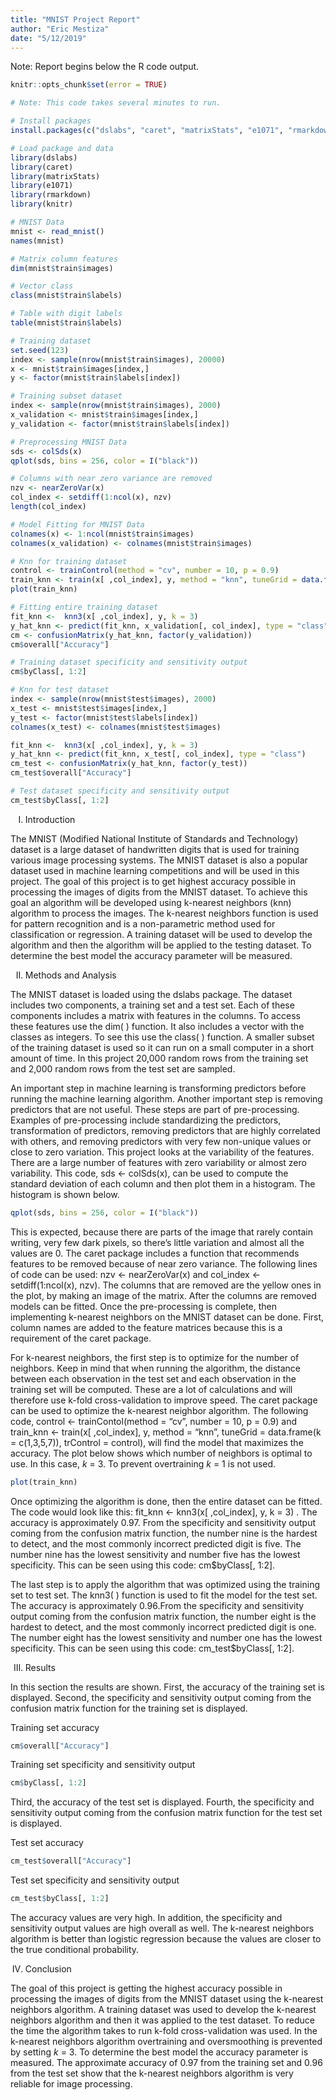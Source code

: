 ```yaml
---
title: "MNIST Project Report"
author: "Eric Mestiza"
date: "5/12/2019"
---
```


Note: Report begins below the R code output.

```r
knitr::opts_chunk$set(error = TRUE)
```

```r

# Note: This code takes several minutes to run.

# Install packages
install.packages(c("dslabs", "caret", "matrixStats", "e1071", "rmarkdown","knitr"))

# Load package and data
library(dslabs)
library(caret)
library(matrixStats)
library(e1071)
library(rmarkdown)
library(knitr)

# MNIST Data
mnist <- read_mnist()
names(mnist)

# Matrix column features 
dim(mnist$train$images)

# Vector class
class(mnist$train$labels)

# Table with digit labels
table(mnist$train$labels)

# Training dataset
set.seed(123)
index <- sample(nrow(mnist$train$images), 20000)
x <- mnist$train$images[index,]
y <- factor(mnist$train$labels[index])

# Training subset dataset
index <- sample(nrow(mnist$train$images), 2000)
x_validation <- mnist$train$images[index,]
y_validation <- factor(mnist$train$labels[index])

# Preprocessing MNIST Data
sds <- colSds(x)
qplot(sds, bins = 256, color = I("black"))

# Columns with near zero variance are removed
nzv <- nearZeroVar(x)
col_index <- setdiff(1:ncol(x), nzv)
length(col_index)

# Model Fitting for MNIST Data
colnames(x) <- 1:ncol(mnist$train$images)
colnames(x_validation) <- colnames(mnist$train$images)

# Knn for training dataset
control <- trainControl(method = "cv", number = 10, p = 0.9)
train_knn <- train(x[ ,col_index], y, method = "knn", tuneGrid = data.frame(k = c(1,3,5,7)), trControl = control)
plot(train_knn)

# Fitting entire training dataset
fit_knn <-  knn3(x[ ,col_index], y, k = 3) 
y_hat_knn <- predict(fit_knn, x_validation[, col_index], type = "class")
cm <- confusionMatrix(y_hat_knn, factor(y_validation))
cm$overall["Accuracy"]  

# Training dataset specificity and sensitivity output
cm$byClass[, 1:2]

# Knn for test dataset
index <- sample(nrow(mnist$test$images), 2000)
x_test <- mnist$test$images[index,]
y_test <- factor(mnist$test$labels[index])
colnames(x_test) <- colnames(mnist$test$images)

fit_knn <-  knn3(x[ ,col_index], y, k = 3) 
y_hat_knn <- predict(fit_knn, x_test[, col_index], type = "class")
cm_test <- confusionMatrix(y_hat_knn, factor(y_test))
cm_test$overall["Accuracy"]  

# Test dataset specificity and sensitivity output
cm_test$byClass[, 1:2]
```


I) Introduction

The MNIST (Modified National Institute of Standards and Technology) dataset is a large dataset of handwritten digits that is used for training various image processing systems. The MNIST dataset is also a popular dataset used in machine learning competitions and will be used in this project. The goal of this project is to get highest accuracy possible in processing the images of digits from the MNIST dataset. To achieve this goal an algorithm will be developed using k-nearest neighbors (knn) algorithm to process the images. The k-nearest neighbors function is used for pattern recognition and is a non-parametric method used for classification or regression. A training dataset will be used to develop the algorithm and then the algorithm will be applied to the testing dataset. To determine the best model the accuracy parameter will be measured.  

II) Methods and Analysis 

The MNIST dataset is loaded using the dslabs package. The dataset includes two components, a training set and a test set. Each of these components includes a matrix with features in the columns. To access these features use the dim( ) function. It also includes a vector with the classes as integers. To see this use the class( ) function. A smaller subset of the training dataset is used so it can run on a small computer in a short amount of time. In this project 20,000 random rows from the training set and 2,000 random rows from the test set are sampled.

An important step in machine learning is transforming predictors before running the machine learning algorithm. Another important step is removing predictors that are not useful. These steps are part of pre-processing. Examples of pre-processing include standardizing the predictors, transformation of predictors, removing predictors that are highly correlated with others, and removing predictors with very few non-unique values or close to zero variation. This project looks at the variability of the features. There are a large number of features with zero variability or almost zero variability. This code, sds <- colSds(x), can be used to compute the standard deviation of each column and then plot them in a histogram. The histogram is shown below.

```r
qplot(sds, bins = 256, color = I("black"))
```

This is expected, because there are parts of the image that rarely contain writing, very few dark pixels, so there's little variation and almost all the values are 0. The caret package includes a function that recommends features to be removed because of near zero variance. The following lines of code can be used: nzv <- nearZeroVar(x) and col_index <- setdiff(1:ncol(x), nzv). The columns that are removed are the yellow ones in the plot, by making an image of the matrix. After the columns are removed models can be fitted. Once the pre-processing is complete, then implementing k-nearest neighbors on the MNIST dataset can be done. First, column names are added to the feature matrices because this is a requirement of the caret package.

For k-nearest neighbors, the first step is to optimize for the number of neighbors. Keep in mind that when running the algorithm, the distance between each observation in the test set and each observation in the training set will be computed. These are a lot of calculations and will therefore use k-fold cross-validation to improve speed. The caret package can be used to optimize the k-nearest neighbor algorithm. The following code,  control <- trainContol(method = “cv”, number = 10, p = 0.9) and train_knn <- train(x[ ,col_index], y, method = “knn”, tuneGrid = data.frame(k = c(1,3,5,7)), trControl = control), will find the model that maximizes the accuracy. The plot below shows which number of neighbors is optimal to use. In this case, $k$ = 3. To prevent overtraining $k$ = 1 is not used. 

```r
plot(train_knn)
```

Once optimizing the algorithm is done, then the entire dataset can be fitted. The code would look like this: fit_knn <-  knn3(x[ ,col_index], y, k = 3) . The accuracy is approximately 0.97. From the specificity and sensitivity output coming from the confusion matrix function, the number nine is the hardest to detect, and the most commonly incorrect predicted digit is five. The number nine has the lowest sensitivity and number five has the lowest specificity. This can be seen using this code: cm$byClass[, 1:2]. 

The last step is to apply the algorithm that was optimized using the training set to test set. The knn3( ) function is used to fit the model for the test set. The accuracy is approximately 0.96.From the specificity and sensitivity output coming from the confusion matrix function, the number eight is the hardest to detect, and the most commonly incorrect predicted digit is one. The number eight has the lowest sensitivity and number one has the lowest specificity. This can be seen using this code: cm_test$byClass[, 1:2]. 

III) Results

In this section the results are shown. First, the accuracy of the training set is displayed. Second, the specificity and sensitivity output coming from the confusion matrix function for the training set is displayed.

Training set accuracy 
```r
cm$overall["Accuracy"] 
```

Training set specificity and sensitivity output
```r
cm$byClass[, 1:2]
```

Third, the accuracy of the test set is displayed. Fourth, the specificity and sensitivity output coming from the confusion matrix function for the test set is displayed.

Test set accuracy 
```r
cm_test$overall["Accuracy"]  
```

Test set specificity and sensitivity output
```r
cm_test$byClass[, 1:2]
```

The accuracy values are very high. In addition, the specificity and sensitivity output values are high overall as well. The k-nearest neighbors algorithm is better than logistic regression because the values are closer to the true conditional probability. 

IV) Conclusion

The goal of this project is getting the highest accuracy possible in processing the images of digits from the MNIST dataset using the k-nearest neighbors algorithm. A training dataset was used to develop the  k-nearest neighbors algorithm and then it was  applied to the test dataset. To reduce the time the algorithm takes to run k-fold cross-validation was used. In the k-nearest neighbors algorithm overtraining and oversmoothing is prevented by setting $k$ = 3. To determine the best model the accuracy parameter is measured. The approximate accuracy of 0.97 from the training set and 0.96 from the test set show that the k-nearest neighbors algorithm is very reliable for image processing. 